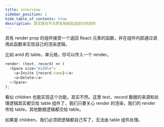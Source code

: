 ```yaml
---
title: interview
sidebar_position: 1
hide_table_of_contents: true
description: 其实我也不太想复制粘贴这部分内容的
---
```


具有 render prop 的组件接受一个返回 React 元素的函数，并在组件内部通过调用此函数来实现自己的渲染逻辑。

比如 antd 的 table，单元格，你可以传入一个 render。

```js
render: (text, record) => (
  <Space size="middle">
    <a>Invite {record.name}</a>
    <a>Delete</a>
  </Space>
);
```

看似 children 也能实现这个功能，其实不然。这里 text，record 数据的来源和处理逻辑其实都交给 table 组件了，我们只要关心 render 的渲染，我们的 render 传给 table，其他数据逻辑都交给 table。

如果是 children，我们必须把逻辑都自己写了，无法由 table 组件处理。
